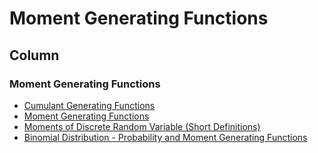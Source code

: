 Moment Generating Functions {data-navmenu="Probability"}
====================================

Column {.tabset}
-------------------------------------------------------------



### Moment Generating Functions


* <a href="https://youtu.be/_x3tv15tHgE/">	Cumulant Generating Functions	</a>	
* <a href="https://youtu.be/MC_fQpdmOsU/">	Moment Generating Functions	</a>	
* <a href="https://youtu.be/Qx8DRYUq5hA/">	Moments of Discrete Random Variable (Short Definitions)	</a>	
* <a href="https://youtu.be/3HvDczHuj4Y/">	Binomial Distribution - Probability and Moment Generating Functions	</a>	

